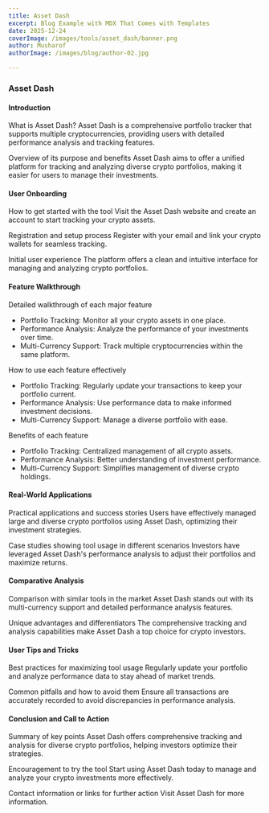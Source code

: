 ```yaml
---
title: Asset Dash
excerpt: Blog Example with MDX That Comes with Templates
date: 2025-12-24
coverImage: /images/tools/asset_dash/banner.png
author: Musharof
authorImage: /images/blog/author-02.jpg

---
```




### Asset Dash

#### Introduction

What is Asset Dash? Asset Dash is a comprehensive portfolio tracker that supports multiple cryptocurrencies, providing users with detailed performance analysis and tracking features.

Overview of its purpose and benefits Asset Dash aims to offer a unified platform for tracking and analyzing diverse crypto portfolios, making it easier for users to manage their investments.

#### User Onboarding

How to get started with the tool Visit the Asset Dash website and create an account to start tracking your crypto assets.

Registration and setup process Register with your email and link your crypto wallets for seamless tracking.

Initial user experience The platform offers a clean and intuitive interface for managing and analyzing crypto portfolios.

#### Feature Walkthrough

Detailed walkthrough of each major feature

-   Portfolio Tracking: Monitor all your crypto assets in one place.
-   Performance Analysis: Analyze the performance of your investments over time.
-   Multi-Currency Support: Track multiple cryptocurrencies within the same platform.

How to use each feature effectively

-   Portfolio Tracking: Regularly update your transactions to keep your portfolio current.
-   Performance Analysis: Use performance data to make informed investment decisions.
-   Multi-Currency Support: Manage a diverse portfolio with ease.

Benefits of each feature

-   Portfolio Tracking: Centralized management of all crypto assets.
-   Performance Analysis: Better understanding of investment performance.
-   Multi-Currency Support: Simplifies management of diverse crypto holdings.

#### Real-World Applications

Practical applications and success stories Users have effectively managed large and diverse crypto portfolios using Asset Dash, optimizing their investment strategies.

Case studies showing tool usage in different scenarios Investors have leveraged Asset Dash's performance analysis to adjust their portfolios and maximize returns.

#### Comparative Analysis

Comparison with similar tools in the market Asset Dash stands out with its multi-currency support and detailed performance analysis features.

Unique advantages and differentiators The comprehensive tracking and analysis capabilities make Asset Dash a top choice for crypto investors.

#### User Tips and Tricks

Best practices for maximizing tool usage Regularly update your portfolio and analyze performance data to stay ahead of market trends.

Common pitfalls and how to avoid them Ensure all transactions are accurately recorded to avoid discrepancies in performance analysis.

#### Conclusion and Call to Action

Summary of key points Asset Dash offers comprehensive tracking and analysis for diverse crypto portfolios, helping investors optimize their strategies.

Encouragement to try the tool Start using Asset Dash today to manage and analyze your crypto investments more effectively.

Contact information or links for further action Visit Asset Dash for more information.